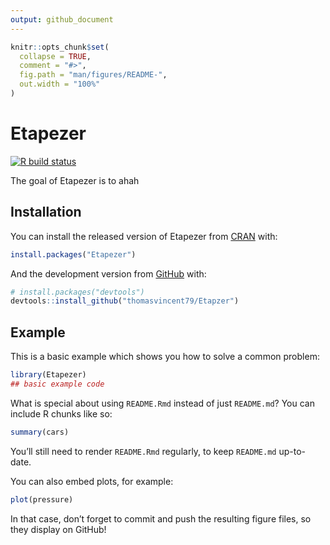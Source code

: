 ```yaml
---
output: github_document
---
```


<!-- README.md is generated from README.Rmd. Please edit that file -->

```r
knitr::opts_chunk$set(
  collapse = TRUE,
  comment = "#>",
  fig.path = "man/figures/README-",
  out.width = "100%"
)
```

# Etapezer

<!-- badges: start -->
[![R build status](https://github.com/thomasvincent79/Etapzer/workflows/R-CMD-check/badge.svg)](https://github.com/thomasvincent79/Etapzer/actions)
<!-- badges: end -->

The goal of Etapezer is to ahah

## Installation

You can install the released version of Etapezer from [CRAN](https://CRAN.R-project.org) with:

``` r
install.packages("Etapezer")
```

And the development version from [GitHub](https://github.com/) with:

``` r
# install.packages("devtools")
devtools::install_github("thomasvincent79/Etapzer")
```
## Example

This is a basic example which shows you how to solve a common problem:

```r
library(Etapezer)
## basic example code
```

What is special about using `README.Rmd` instead of just `README.md`? You can include R chunks like so:

```r
summary(cars)
```

You'll still need to render `README.Rmd` regularly, to keep `README.md` up-to-date.

You can also embed plots, for example:

```r
plot(pressure)
```

In that case, don't forget to commit and push the resulting figure files, so they display on GitHub!
